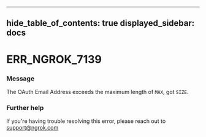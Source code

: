 

---
hide_table_of_contents: true
displayed_sidebar: docs
---


# ERR_NGROK_7139

### Message
The OAuth Email Address exceeds the maximum length of `MAX`, got `SIZE`.

<ErrorDetails error="err_ngrok_7139" />



### Further help
If you're having trouble resolving this error, please reach out to [support@ngrok.com](mailto:support@ngrok.com?subject=Help%20with%20ERR_NGROK_7139)

